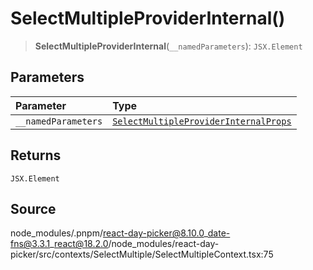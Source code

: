 # SelectMultipleProviderInternal()

<a id="undefined" name="undefined"></a>

> **SelectMultipleProviderInternal**(`__namedParameters`): `JSX.Element`

## Parameters

| Parameter | Type |
| :------ | :------ |
| `__namedParameters` | [`SelectMultipleProviderInternalProps`](/docs/api/main/interfaces/SelectMultipleProviderInternalProps.md) |

## Returns

`JSX.Element`

## Source

node\_modules/.pnpm/react-day-picker@8.10.0\_date-fns@3.3.1\_react@18.2.0/node\_modules/react-day-picker/src/contexts/SelectMultiple/SelectMultipleContext.tsx:75
